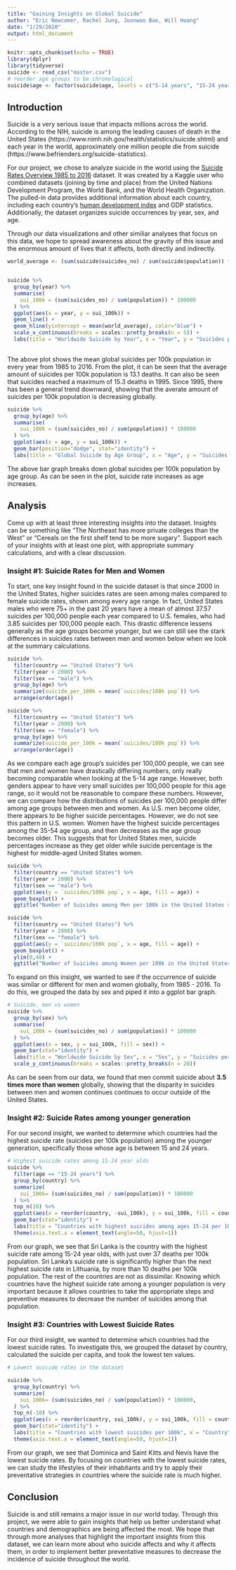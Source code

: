 ```yaml
---
title: "Gaining Insights on Global Suicide"
author: "Eric Newcomer, Rachel Jung, Joonwoo Bae, Will Huang"
date: "1/29/2020"
output: html_document
---
```


```r
knitr::opts_chunk$set(echo = TRUE)
library(dplyr)
library(tidyverse)
suicide <- read_csv("master.csv")
# reorder age groups to be chronological
suicide$age <- factor(suicide$age, levels = c("5-14 years", "15-24 years", "25-34 years", "35-54 years", "55-74 years", "75+ years"))

```


## Introduction

Suicide is a very serious issue that impacts millions across the world. According to the NIH, suicide is among the leading causes of death in the United States (https://www.nimh.nih.gov/health/statistics/suicide.shtml) and each year in the world, approximately one million people die from suicide (https://www.befrienders.org/suicide-statistics).


For our project, we chose to analyze suicide in the world using the 
<a href="https://www.kaggle.com/russellyates88/suicide-rates-overview-1985-to-2016" target="_blank">Suicide Rates Overview 1985 to 2016</a> dataset. It was created by a Kaggle user who combined datasets (joining by time and place) from the United Nations Development Program, the World Bank, and the World Health Organization. The pulled-in data provides additional information about each country, including each country's
<a href="http://hdr.undp.org/en/indicators/137506" target="_blank">human development index</a> and GDP statistics. Additionally, the dataset organizes suicide occurrences by year, sex, and age. 

Through our data visualizations and other similiar analyses that focus on this data, we hope to spread awareness about the gravity of this issue and the enormous amount of lives that it affects, both directly and indirectly.

```r

world_average <- (sum(suicide$suicides_no) / sum(suicide$population)) * 100000


suicide %>%
  group_by(year) %>%
  summarise(
    sui_100k = (sum(suicides_no) / sum(population)) * 100000
  ) %>%
  ggplot(aes(x = year, y = sui_100k)) + 
  geom_line() +
  geom_hline(yintercept = mean(world_average), color="blue") +
  scale_x_continuous(breaks = scales::pretty_breaks(n = 5)) + 
  labs(title = "Worldwide Suicide by Year", x = "Year", y = "Suicides per 100k Population") 
  
```


The above plot shows the mean global suicides per 100k population in every year from 1985 to 2016. From the plot, it can be seen that the average amount of suicides per 100k population is 13.1 deaths. It can also be seen that suicides reached a maximum of 15.3 deaths in 1995. Since 1995, there has been a general trend downward, showing that the averate amount of suicides per 100k population is decreasing globally.

```r
suicide %>%
  group_by(age) %>%
  summarise(
    sui_100k = (sum(suicides_no) / sum(population)) * 100000
  ) %>%
  ggplot(aes(x = age, y = sui_100k)) + 
  geom_bar(position="dodge", stat="identity") +
  labs(title = "Global Suicide by Age Group", x = "Age", y = "Suicides per 100k Population")


```

The above bar graph breaks down global suicides per 100k population by age group. As can be seen in the plot, suicide rate increases as age increases. 

## Analysis 
Come up with at least three interesting insights into the dataset. Insights can be something like “The Northeast has more private colleges than the West” or “Cereals on the first shelf tend to be more sugary”. Support each of your insights with at least one plot, with appropriate summary calculations, and with a clear discussion.

### Insight #1: Suicide Rates for Men and Women

To start, one key insight found in the suicide dataset is that since 2000 in the United States, higher suicides rates are seen among males compared to female suicide rates, shown among every age range. In fact, United States males who were 75+ in the past 20 years have a mean of almost 37.57 suicides per 100,000 people each year compared to U.S. females, who had 3.85 suicides per 100,000 people each. This drastic difference lessens generally as the age groups become younger, but we can still see the stark differences in suicides rates between men and women below when we look at the summary calculations.

```r
suicide %>%
  filter(country == "United States") %>%
  filter(year > 2000) %>%
  filter(sex == "male") %>%
  group_by(age) %>%
  summarize(suicide_per_100k = mean(`suicides/100k pop`)) %>%
  arrange(order(age))

suicide %>%
  filter(country == "United States") %>%
  filter(year > 2000) %>%
  filter(sex == "female") %>%
  group_by(age) %>%
  summarize(suicide_per_100k = mean(`suicides/100k pop`)) %>%
  arrange(order(age))

```

As we compare each age group’s suicides per 100,000 people, we can see that men and women have drastically differing numbers, only really becoming comparable when looking at the 5-14 age range. However, both genders appear to have very small suicides per 100,000 people for this age range, so it would not be reasonable to compare these numbers. However, we can compare how the distributions of suicides per 100,000 people differ among age groups between men and women. As U.S. men become older, there appears to be higher suicide percentages. However, we do not see this pattern in U.S. women. Women have the highest suicide percentages among the 35-54 age group, and then decreases as the age group becomes older. This suggests that for United States men, suicide percentages increase as they get older while suicide percentage is the highest for middle-aged United States women. 

```r
suicide %>%
  filter(country == "United States") %>%
  filter(year > 2000) %>%
  filter(sex == "male") %>%
  ggplot(aes(y = `suicides/100k pop`, x = age, fill = age)) +
  geom_boxplot() +
  ggtitle("Number of Suicides among Men per 100k in the United States since 2000")

suicide %>%
  filter(country == "United States") %>%
  filter(year > 2000) %>%
  filter(sex == "female") %>%
  ggplot(aes(y = `suicides/100k pop`, x = age, fill = age)) +
  geom_boxplot() +
  ylim(0,40) +
  ggtitle("Number of Suicides among Women per 100k in the United States since 2000")
```


To expand on this insight, we wanted to see if the occurrence of suicide was similar or different for men and women globally, from 1985 - 2016. To do this, we grouped the data by sex and piped it into a ggplot bar graph.

```r

# Suicide, men vs women
suicide %>%
  group_by(sex) %>%
  summarise(
    sui_100k = (sum(suicides_no) / sum(population)) * 100000
  ) %>%
  ggplot(aes(x = sex, y = sui_100k, fill = sex)) + 
  geom_bar(stat="identity") +
  labs(title = "Worldwide Suicide by Sex", x = "Sex", y = "Suicides per 100k Population") +
  scale_y_continuous(breaks = scales::pretty_breaks(n = 20))


```

As can be seen from our data, we found that men commit suicide about **3.5 times more than women** globally, showing that the disparity in suicides between men and women continues continues to occur outside of the United States.

### Insight #2: Suicide Rates among younger generation
For our second insight, we wanted to determine which countries had the highest suicide rate (suicides per 100k population) among the younger generation, specifically those whose age is between 15 and 24 years.

```r

# Highest suicide rates among 15-24 year olds
suicide %>% 
  filter(age == "15-24 years") %>%
  group_by(country) %>%
  summarize(
    sui_100k= (sum(suicides_no) / sum(population)) * 100000
  ) %>%
  top_n(10) %>%
  ggplot(aes(x = reorder(country, -sui_100k), y = sui_100k, fill = country)) + 
  geom_bar(stat="identity") +
  labs(title = "Countries with highest suicides among ages 15-24 per 100k", x = "Countries", y = "Suicides per 100k Population") +
  theme(axis.text.x = element_text(angle=50, hjust=1))

```

From our graph, we see that Sri Lanka is the country with the highest suicide rate among 15-24 year olds, with just over 37 deaths per 100k population. Sri Lanka's suicide rate is significantly higher than the next highest suicide rate in Lithuania, by more than 10 deaths per 100k population. The rest of the countries are not as dissimilar. Knowing which countries have the highest suicide rate among a younger population is very important because it allows countries to take the appropriate steps and preventive measures to decrease the number of suicides among that population.

### Insight #3: Countries with Lowest Suicide Rates
For our third insight, we wanted to determine which countries had the lowest suicide rates. To investigate this, we grouped the dataset by country, calculated the suicide per capita, and took the lowest ten values.

```r

# Lowest suicide rates in the dataset

suicide %>% 
  group_by(country) %>%
  summarize(
    sui_100k= (sum(suicides_no) / sum(population)) * 100000,
  ) %>%
  top_n(-10) %>%
  ggplot(aes(x = reorder(country, sui_100k), y = sui_100k, fill = country)) +
  geom_bar(stat="identity") +
  labs(title = "Countries with lowest suicides per 100k", x = "Country", y = "Suicides per 100k Population") +
  theme(axis.text.x = element_text(angle=50, hjust=1))


```

From our graph, we see that Dominica and Saint Kitts and Nevis have the lowest suicide rates. By focusing on  countries with the lowest suicide rates, we can study the lifestyles of their inhabitants and try to apply their preventative strategies in countries where the suicide rate is much higher. 

## Conclusion
Suicide is and still remains a major issue in our world today. Through this project, we were able to gain insights that help us better understand what countries and demographics are being affected the most. We hope that through more analyses that highlight the important insights from this dataset, we can learn more about who suicide affects and why it affects them, in order to implement better preventative measures to decrease the incidence of suicide throughout the world.

















